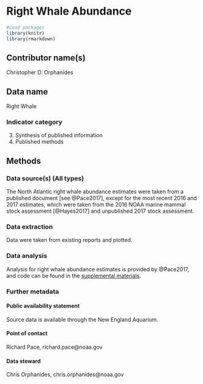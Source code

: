 # Right Whale Abundance 


```r

#Load packages
library(knitr)
library(rmarkdown)

```

## Contributor name(s)

Christopher D. Orphanides


## Data name

Right Whale

### Indicator category 

3. Synthesis of published information
5. Published methods


## Methods


### Data source(s) (All types)
The North Atlantic right whale abundance estimates were taken from a published document [see @Pace2017], except for the most recent 2016 and 2017 estimates, which were taken from the 2016 NOAA marine mammal stock assessment [@Hayes2017] and unpublished 2017 stock assessment.



### Data extraction 
Data were taken from existing reports and plotted. 

### Data analysis
Analysis for right whale abundance estimates is provided by @Pace2017, and code can be found in the [supplemental materials](https://onlinelibrary.wiley.com/action/downloadSupplement?doi=10.1002%2Fece3.3406&file=ece33406-sup-0001-SupInfo.docx). 

### Further metadata

#### Public availability statement
Source data is available through the New England Aquarium.

#### Point of contact
Richard Pace, richard.pace@noaa.gov

#### Data steward
Chris Orphanides, chris.orphanides@noaa.gov


<!-- References must be submitted in BibTeX format. When compiling this document, they will appear in this section. There is no need to write them out here. Don't forget to include the name of your .bib file in the YAML header (fill in XYZ.bib in YAML header)!!!!!--> 






